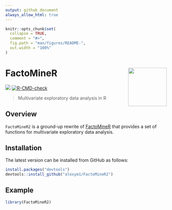 ---
output: github_document
always_allow_html: true
---

<!-- README.md is generated from README.Rmd. Please edit that file -->

```{r, include = FALSE}
knitr::opts_chunk$set(
  collapse = TRUE,
  comment = "#>",
  fig.path = "man/figures/README-",
  out.width = "100%"
)
```

# FactoMineR <a href=#><img src='man/figures/sticker.png' align="right" width="120" /></a>

<!-- badges: start -->
![](https://img.shields.io/badge/github%20version-0.1.0-orange.svg)
[![R-CMD-check](https://github.com/alexym1/FactoMineR2/actions/workflows/R-CMD-check.yaml/badge.svg)](https://github.com/alexym1/FactoMineR2/actions/workflows/R-CMD-check.yaml)
<!-- badges: end -->

> Multivariate exploratory data analysis in R


## Overview
`FactoMineR2` is a ground-up rewrite of [FactoMineR](https://github.com/husson/FactoMineR/tree/master) that provides a set of functions for multivariate exploratory data analysis.


## Installation

The latest version can be installed from GitHub as follows: 

```{r eval = FALSE}
install.packages("devtools")
devtools::install_github("alexym1/FactoMineR2")
```

## Example

```{r, echo = TRUE, message = FALSE, warning = FALSE}
library(FactoMineR2)
```
